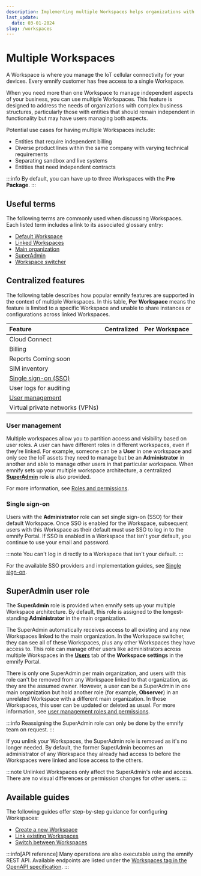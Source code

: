 ```yaml
---
description: Implementing multiple Workspaces helps organizations with complex business structures manage entities in the emnify Portal
last_update:
  date: 03-01-2024
slug: /workspaces
---
```


# Multiple Workspaces


A Workspace is where you manage the IoT cellular connectivity for your devices.
Every emnify customer has free access to a single Workspace.

When you need more than one Workspace to manage independent aspects of your business, you can use multiple Workspaces.
This feature is designed to address the needs of organizations with complex business structures, particularly those with entities that should remain independent in functionality but may have users managing both aspects.

Potential use cases for having multiple Workspaces include:

- Entities that require independent billing
- Diverse product lines within the same company with varying technical requirements
- Separating sandbox and live systems
- Entities that need independent contracts

:::info
By default, you can have up to three Workspaces with the **Pro Package**.
:::

## Useful terms

The following terms are commonly used when discussing Workspaces.
Each listed term includes a link to its associated glossary entry:

- [Default Workspace](/glossary#default-workspace)
- [Linked Workspaces](/glossary#linked-workspaces)
- [Main organization](/glossary#main-organization)
- [SuperAdmin](#superadmin-user-role)
- [Workspace switcher](/glossary#workspace-switcher)

## Centralized features

The following table describes how popular emnify features are supported in the context of multiple Workspaces.
In this table, **Per Workspace** means the feature is limited to a specific Workspace and unable to share instances or configurations across linked Workspaces.

| Feature                                 | Centralized         | Per Workspace       |
| :-------------------------------------- | :-----------------: | :-----------------: |
| Cloud Connect                           | <Close alt="No" />  | <Check alt="Yes" /> |
| Billing                                 | <Close alt="No" />  | <Check alt="Yes" /> |
| Reports <span className="theme-doc-version-badge badge">Coming soon</span> | <Close alt="No" />  | <Check alt="Yes" /> |
| SIM inventory                           | <Close alt="No" />  | <Check alt="Yes" /> |
| [Single sign-on (SSO)](#single-sign-on) | <Check alt="Yes" /> | <Close alt="No" />  |
| User logs for auditing                  | <Close alt="No" />  | <Close alt="No" />  |
| [User management](#user-management)     | <Check alt="Yes" /> | <Check alt="Yes" /> |
| Virtual private networks (VPNs)         | <Close alt="No" />  | <Check alt="Yes" /> |

<FeatureRequestsTipPartial />

### User management

Multiple workspaces allow you to partition access and visibility based on user roles.
A user can have different roles in different workspaces, even if they're linked.
For example, someone can be a **User** in one workspace and only see the IoT assets they need to manage but be an **Administrator** in another and able to manage other users in that particular workspace.
When emnify sets up your multiple workspace architecture, a centralized [**SuperAdmin**](#superadmin-user-role) role is also provided.

For more information, see [Roles and permissions](/portal/roles).

### Single sign-on

Users with the **Administrator** role can set single sign-on (SSO) for their default Workspace.
Once SSO is enabled for the Workspace, subsequent users with this Workspace as their default must use SSO to log in to the emnify Portal.
If SSO is enabled in a Workspace that isn't your default, you continue to use your email and password.

:::note
You can't log in directly to a Workspace that isn't your default.
:::

For the available SSO providers and implementation guides, see [Single sign-on](/sso).

## SuperAdmin user role

The **SuperAdmin** role is provided when emnify sets up your multiple Workspace architecture.
By default, this role is assigned to the longest-standing **Administrator** in the main organization.

The SuperAdmin automatically receives access to all existing and any new Workspaces linked to the main organization.
In the Workspace switcher, they can see all of these Workspaces, plus any other Workspaces they have access to.
This role can manage other users like administrators across multiple Workspaces in the [**Users**](https://portal.emnify.com/organisation-settings/users) tab of the **Workspace settings** in the emnify Portal.

There is only one SuperAdmin per main organization, and users with this role can't be removed from any Workspace linked to that organization, as they are the assumed owner.
However, a user can be a SuperAdmin in one main organization but hold another role (for example, **Observer**) in an unrelated Workspace with a different main organization.
In those Workspaces, this user can be updated or deleted as usual.
For more information, see [user management roles and permissions](/portal/roles#user-management).

:::info
Reassigning the SuperAdmin role can only be done by the emnify team on request.
:::

If you unlink your Workspaces, the SuperAdmin role is removed as it's no longer needed.
By default, the former SuperAdmin becomes an administrator of any Workspace they already had access to before the Workspaces were linked and lose access to the others.

:::note
Unlinked Workspaces only affect the SuperAdmin's role and access.
There are no visual differences or permission changes for other users.
:::

## Available guides

The following guides offer step-by-step guidance for configuring Workspaces:

- [Create a new Workspace](/workspaces/create)
- [Link existing Workspaces](/workspaces/link)
- [Switch between Workspaces](/workspaces/switch)

:::info[API reference]
Many operations are also executable using the emnify REST API.
Available endpoints are listed under the [Workspaces tag in the OpenAPI specification](https://cdn.emnify.net/api/doc/swagger.html#/Workspaces).
:::
